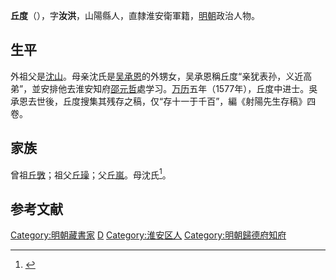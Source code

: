 {{明清人物信息框
| 姓名 = 丘度
| 原名 =
| 圖片名稱= 
| 圖片大小 =
| 圖片說明 = 
| 最高職務 =
| 國家 = 大明 
| 爵位 =
| 籍貫 = 山陽縣人
| 族裔 = 
| 旗籍 = 
| 字號 = 
| 諡號 =
| 出生日期 = 生年不詳
| 出生地點 = 
| 逝世日期 = 卒年不詳
| 逝世地點 =
| 墓葬 =
| 配偶 = 
| 親屬 = 
| 出身 =
* 應天府鄉試第二十四名
* 萬曆五年丁丑科進士
| 經歷 =
| 著作 =  
}}
'''丘度'''（{{bd|？||？|catIdx=}}），字'''汝洪'''，山陽縣人，直隸淮安衛軍籍，[[明朝|明朝]]政治人物。

== 生平 ==
外祖父是[[沈山|沈山]]。母亲沈氏是[[吴承恩|吴承恩]]的外甥女，吴承恩稱丘度“亲犹表孙，义近高弟”，並安排他去淮安知府[[邵元哲|邵元哲]]處学习。[[万历|万历]]五年（1577年），丘度中进士。吳承恩去世後，丘度搜集其残存之稿，仅“存十一于千百”，編《射陽先生存稿》四卷。

== 家族 ==
曾祖[[丘斆|丘斆]]；祖父[[丘璪|丘璪]]；父[[丘嵐|丘嵐]]。母沈氏<ref>{{Cite book|title=天一阁藏明代科举录选刊 登科录 点校本|last=龚延明主编|first=|publisher=宁波出版社|year=2016|isbn=978-7-5526-2320-8|location=宁波|pages=|quote=《天一閣藏明代科舉錄選刊.登科錄》之《萬曆五年丁丑科登科錄》}}</ref>。

==参考文献==
{{reflist}}

{{start box}}
{{s-off}}
{{s-vacant|unkn|last=[[陳祹|陳祹]]}}
{{s-title|明朝歸德府知府|萬曆年間－1597年}}
{{s-vacant|unkn|next=[[何廷魁|何廷魁]]}}
{{end box}}

{{萬曆五年丁丑科殿試金榜}}

{{DEFAULTSORT:Qiu丘}}
[[Category:明朝藏書家|Category:明朝藏書家]]
[[Category:丘姓|D]]
[[Category:淮安区人|Category:淮安区人]]
[[Category:明朝歸德府知府|Category:明朝歸德府知府]]